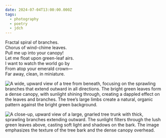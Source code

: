 ```yaml
---
date: 2024-07-04T13:00:00.000Z
tags:
  - photography
  - poetry
  - jdch
---
```

Fractal spiral of branches.<br/>
Chorus of wind-chime leaves.<br/>
Pull me up into your canopy!<br/>
Let me float upon green-leaf airs.<br/>
I want to watch the world go by<br/>
From atop your emerald crown—<br/>
Far away, clean, in miniature.

![A wide, upward view of a tree from beneath, focusing on the sprawling branches that extend outward in all directions. The bright green leaves form a dense canopy, with sunlight shining through, creating a dappled effect on the leaves and branches. The tree’s large limbs create a natural, organic pattern against the bright green background.](/assets/photos/20240704-IMG_9683.jpg)

![A close-up, upward view of a large, gnarled tree trunk with thick, sprawling branches extending outward. The sunlight filters through the lush green leaves above, casting soft light and shadows on the bark. The image emphasizes the texture of the tree bark and the dense canopy overhead.](/assets/photos/20240704-IMG_9690.jpg)